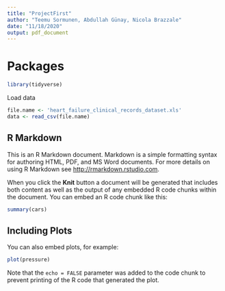 ```yaml
---
title: "ProjectFirst"
author: "Teemu Sormunen, Abdullah Günay, Nicola Brazzale"
date: "11/18/2020"
output: pdf_document
---
```


# Packages
```r
library(tidyverse)
```

Load data
```r
file.name <- 'heart_failure_clinical_records_dataset.xls'
data <- read_csv(file.name)
```

## R Markdown

This is an R Markdown document. Markdown is a simple formatting syntax for authoring HTML, PDF, and MS Word documents. For more details on using R Markdown see <http://rmarkdown.rstudio.com>.

When you click the **Knit** button a document will be generated that includes both content as well as the output of any embedded R code chunks within the document. You can embed an R code chunk like this:

```r
summary(cars)
```

## Including Plots

You can also embed plots, for example:

```r
plot(pressure)
```

Note that the `echo = FALSE` parameter was added to the code chunk to prevent printing of the R code that generated the plot.
